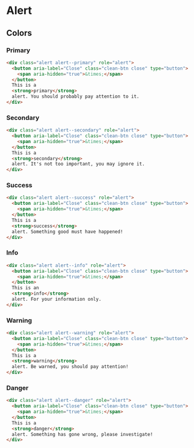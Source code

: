 # Alert

## Colors

### Primary

```html
<div class="alert alert--primary" role="alert">
  <button aria-label="Close" class="clean-btn close" type="button">
    <span aria-hidden="true">&times;</span>
  </button>
  This is a
  <strong>primary</strong>
  alert. You should probably pay attention to it.
</div>
```

### Secondary

```html
<div class="alert alert--secondary" role="alert">
  <button aria-label="Close" class="clean-btn close" type="button">
    <span aria-hidden="true">&times;</span>
  </button>
  This is a
  <strong>secondary</strong>
  alert. It's not too important, you may ignore it.
</div>
```

### Success

```html
<div class="alert alert--success" role="alert">
  <button aria-label="Close" class="clean-btn close" type="button">
    <span aria-hidden="true">&times;</span>
  </button>
  This is a
  <strong>success</strong>
  alert. Something good must have happened!
</div>
```

### Info

```html
<div class="alert alert--info" role="alert">
  <button aria-label="Close" class="clean-btn close" type="button">
    <span aria-hidden="true">&times;</span>
  </button>
  This is an
  <strong>info</strong>
  alert. For your information only.
</div>
```

### Warning

```html
<div class="alert alert--warning" role="alert">
  <button aria-label="Close" class="clean-btn close" type="button">
    <span aria-hidden="true">&times;</span>
  </button>
  This is a
  <strong>warning</strong>
  alert. Be warned, you should pay attention!
</div>
```

### Danger

```html
<div class="alert alert--danger" role="alert">
  <button aria-label="Close" class="clean-btn close" type="button">
    <span aria-hidden="true">&times;</span>
  </button>
  This is a
  <strong>danger</strong>
  alert. Something has gone wrong, please investigate!
</div>
```
